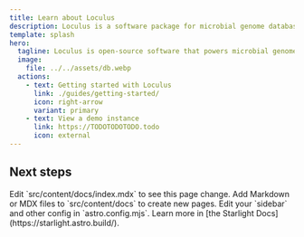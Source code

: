 ```yaml
---
title: Learn about Loculus
description: Loculus is a software package for microbial genome databases
template: splash
hero:
  tagline: Loculus is open-source software that powers microbial genome databases
  image:
    file: ../../assets/db.webp
  actions:
    - text: Getting started with Loculus
      link: ./guides/getting-started/
      icon: right-arrow
      variant: primary
    - text: View a demo instance
      link: https://TODOTODOTODO.todo
      icon: external
---
```



## Next steps

<CardGrid stagger>
  <Card title="Update content" icon="pencil">
    Edit `src/content/docs/index.mdx` to see this page change.
  </Card>
  <Card title="Add new content" icon="add-document">
    Add Markdown or MDX files to `src/content/docs` to create new pages.
  </Card>
  <Card title="Configure your site" icon="setting">
    Edit your `sidebar` and other config in `astro.config.mjs`.
  </Card>
  <Card title="Read the docs" icon="open-book">
    Learn more in [the Starlight Docs](https://starlight.astro.build/).
  </Card>
</CardGrid>
